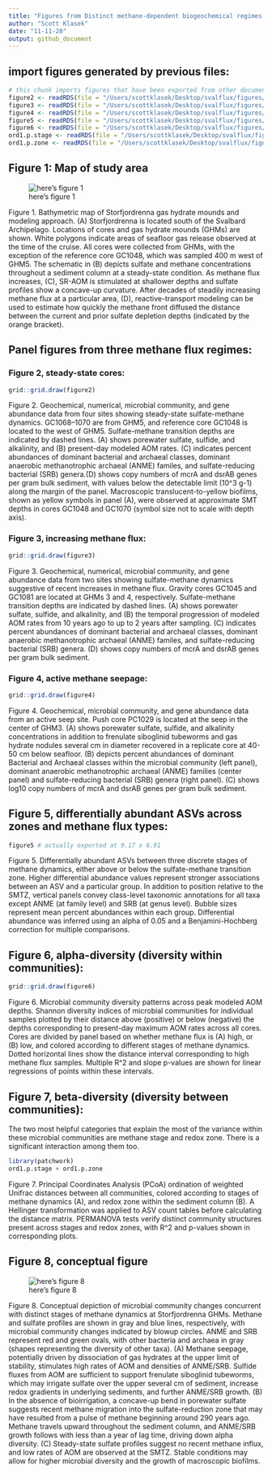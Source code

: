 ```yaml
---
title: "Figures from Distinct methane-dependent biogeochemical regimes in Arctic seafloor gas hydrate mounds"
author: "Scott Klasek"
date: "11-11-20"
output: github_document
---
```

## import figures generated by previous files:

```r
# this chunk imports figures that have been exported from other documents into /figures
figure2 <- readRDS(file = "/Users/scottklasek/Desktop/svalflux/figures/figure2") 
figure3 <- readRDS(file = "/Users/scottklasek/Desktop/svalflux/figures/figure3") 
figure4 <- readRDS(file = "/Users/scottklasek/Desktop/svalflux/figures/figure4") 
figure5 <- readRDS(file = "/Users/scottklasek/Desktop/svalflux/figures/figure5") # biomarkers
figure6 <- readRDS(file = "/Users/scottklasek/Desktop/svalflux/figures/figure6") # alpha diversity 
ord1.p.stage <- readRDS(file = "/Users/scottklasek/Desktop/svalflux/figures/ord1.p.stage") # figure 7A ordination
ord1.p.zone <- readRDS(file = "/Users/scottklasek/Desktop/svalflux/figures/ord1.p.zone") # figure 7B ordination
```

## Figure 1: Map of study area

![here's figure 1](/Users/scottklasek/Desktop/svalflux/figures/F1.png)

Figure 1. Bathymetric map of Storfjordrenna gas hydrate mounds and modeling approach. (A) Storfjordrenna is located south of the Svalbard Archipelago. Locations of cores and gas hydrate mounds (GHMs) are shown. White polygons indicate areas of seafloor gas release observed at the time of the cruise. All cores were collected from GHMs, with the exception of the reference core GC1048, which was sampled 400 m west of GHM5. The schematic in (B) depicts sulfate and methane concentrations throughout a sediment column at a steady-state condition. As methane flux increases, (C), SR-AOM is stimulated at shallower depths and sulfate profiles show a concave-up curvature. After decades of steadily increasing methane flux at a particular area, (D), reactive-transport modeling can be used to estimate how quickly the methane front diffused the distance between the current and prior sulfate depletion depths (indicated by the orange bracket).


## Panel figures from three methane flux regimes:

### Figure 2, steady-state cores:

```r
grid::grid.draw(figure2)
```

Figure 2. Geochemical, numerical, microbial community, and gene abundance data from four sites showing steady-state sulfate-methane dynamics. GC1068–1070 are from GHM5, and reference core GC1048 is located to the west of GHM5. Sulfate-methane transition depths are indicated by dashed lines. (A) shows porewater sulfate, sulfide, and alkalinity, and (B) present-day modeled AOM rates. (C) indicates percent abundances of dominant bacterial and archaeal classes, dominant anaerobic methanotrophic archaeal (ANME) familes, and sulfate-reducing bacterial (SRB) genera.(D) shows copy numbers of mcrA and dsrAB genes per gram bulk sediment, with values below the detectable limit (10^3 g-1) along the margin of the panel. Macroscopic translucent-to-yellow biofilms, shown as yellow symbols in panel (A), were observed at approximate SMT depths in cores GC1048 and GC1070 (symbol size not to scale with depth axis). 

### Figure 3, increasing methane flux:

```r
grid::grid.draw(figure3)
```

Figure 3. Geochemical, numerical, microbial community, and gene abundance data from two sites showing sulfate-methane dynamics suggestive of recent increases in methane flux. Gravity cores GC1045 and GC1081 are located at GHMs 3 and 4, respectively. Sulfate-methane transition depths are indicated by dashed lines. (A) shows porewater sulfate, sulfide, and alkalinity, and (B) the temporal progression of modeled AOM rates from 10 years ago to up to 2 years after sampling. (C) indicates percent abundances of dominant bacterial and archaeal classes, dominant anaerobic methanotrophic archaeal (ANME) familes, and sulfate-reducing bacterial (SRB) genera. (D) shows copy numbers of mcrA and dsrAB genes per gram bulk sediment.

### Figure 4, active methane seepage:   

```r
grid::grid.draw(figure4)
```

Figure 4. Geochemical, microbial community, and gene abundance data from an active seep site. Push core PC1029 is located at the seep in the center of GHM3. (A) shows porewater sulfate, sulfide, and alkalinity concentrations in addition to frenulate siboglinid tubeworms and gas hydrate nodules several cm in diameter recovered in a replicate core at 40-50 cm below seafloor. (B) depicts percent abundances of dominant Bacterial and Archaeal classes within the microbial community (left panel), dominant anaerobic methanotrophic archaeal (ANME) families (center panel) and sulfate-reducing bacterial (SRB) genera (right panel). (C) shows log10 copy numbers of mcrA and dsrAB genes per gram bulk sediment. 

## Figure 5, differentially abundant ASVs across zones and methane flux types:

```r
figure5 # actually exported at 9.17 x 6.91
```

Figure 5. Differentially abundant ASVs between three discrete stages of methane dynamics, either above or below the sulfate-methane transition zone. Higher differential abundance values represent stronger associations between an ASV and a particular group. In addition to position relative to the SMTZ, vertical panels convey class-level taxonomic annotations for all taxa except ANME (at family level) and SRB (at genus level). Bubble sizes represent mean percent abundances within each group. Differential abundance was inferred using an alpha of 0.05 and a Benjamini-Hochberg correction for multiple comparisons. 

## Figure 6, alpha-diversity (diversity within communities):

```r
grid::grid.draw(figure6) 
```

Figure 6. Microbial community diversity patterns across peak modeled AOM depths. Shannon diversity indices of microbial communities for individual samples plotted by their distance above (positive) or below (negative) the depths corresponding to present-day maximum AOM rates across all cores. Cores are divided by panel based on whether methane flux is (A) high, or (B) low, and colored according to different stages of methane dynamics. Dotted horizontal lines show the distance interval corresponding to high methane flux samples. Multiple R^2 and slope p-values are shown for linear regressions of points within these intervals. 


## Figure 7, beta-diversity (diversity between communities):

The two most helpful categories that explain the most of the variance within these microbial communities are methane stage and redox zone. There is a significant interaction among them too.   

```r
library(patchwork)
ord1.p.stage + ord1.p.zone
```

Figure 7. Principal Coordinates Analysis (PCoA) ordination of weighted Unifrac distances between all communities, colored according to stages of methane dynamics (A), and redox zone within the sediment column (B). A Hellinger transformation was applied to ASV count tables before calculating the distance matrix. PERMANOVA tests verify distinct community structures present across stages and redox zones, with R^2 and p-values shown in corresponding plots.  


## Figure 8, conceptual figure 

![here's figure 8](/Users/scottklasek/Desktop/svalflux/figures/flux.conceptual.2.png)

Figure 8. Conceptual depiction of microbial community changes concurrent with distinct stages of methane dynamics at Storfjordrenna GHMs. Methane and sulfate profiles are shown in gray and blue lines, respectively, with microbial community changes indicated by blowup circles. ANME and SRB represent red and green ovals, with other bacteria and archaea in gray (shapes representing the diversity of other taxa). (A) Methane seepage, potentially driven by dissociation of gas hydrates at the upper limit of stability, stimulates high rates of AOM and densities of ANME/SRB. Sulfide fluxes from AOM are sufficient to support frenulate siboglinid tubeworms, which may irrigate sulfate over the upper several cm of sediment, increase redox gradients in underlying sediments, and further ANME/SRB growth. (B) In the absence of bioirrigation, a concave-up bend in porewater sulfate suggests recent methane migration into the sulfate-reduction zone that may have resulted from a pulse of methane beginning around 290 years ago. Methane travels upward throughout the sediment column, and ANME/SRB growth follows with less than a year of lag time, driving down alpha diversity. (C) Steady-state sulfate profiles suggest no recent methane influx, and low rates of AOM are observed at the SMTZ. Stable conditions may allow for higher microbial diversity and the growth of macroscopic biofilms.  


